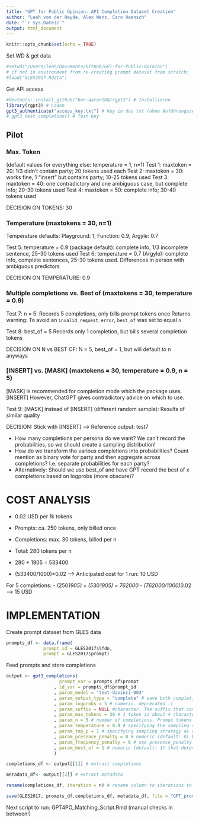```yaml
---
title: "GPT for Public Opinion: API Completion Dataset Creation"
author: "Leah von der Heyde, Alex Wenz, Caro Haensch"
date: "`r Sys.Date()`"
output: html_document
---
```


```r
knitr::opts_chunk$set(echo = TRUE)
```

Set WD & get data
```r
#setwd("/Users/leah/Documents/GitHub/GPT-for-Public-Opinion")
# if not in environment from re-creating prompt dataset from scratch:
#load("GLES2017.Rdata")
```


Get API access

```r
#devtools::install_github("ben-aaron188/rgpt3") # Installieren
library(rgpt3) # Laden
gpt3_authenticate("access_key.txt") # Key in das txt (ohne Anführungszeichen, Name, etc. NUR der key, mit new line dahinter!) 
# gpt3_test_completion() # Test key
```

## Pilot

### Max. Token
(default values for everything else: temperature = 1, n=1)
Test 1: maxtoken = 20: 1/3 didn't contain party; 20 tokens used each
Test 2: maxtoken = 30: works fine, 1 "insert" but contains party; 10-25 tokens used
Test 3: maxtoken = 40: one contradictory and one ambiguous case, but complete info; 20-30 tokens used
Test 4: maxtoken = 50: complete info; 30-40 tokens used

DECISION ON TOKENS: 30

### Temperature (maxtokens = 30, n=1)

Temperature defaults: Playground: 1, Function: 0.9, Argyle: 0.7

Test 5: temperature = 0.9 (package default): complete info, 1/3 incomplete sentence, 25-30 tokens used
Test 6: temperature = 0.7 (Argyle): complete info, complete sentences, 25-30 tokens used. Differences in person with ambiguous predictors

DECISION ON TEMPERATURE: 0.9

### Multiple completions vs. Best of (maxtokens = 30, temperature = 0.9)

Test 7: n = 5: Records 5 completions, only bills prompt tokens once
Returns warning: To avoid an `invalid_request_error`, `best_of` was set to equal `n`

Test 8: best_of = 5 Records only 1 completion, but bills several completion tokens

DECISION ON N vs BEST OF: N = 5, best_of = 1, but will default to n anyways

### [INSERT] vs. [MASK] (maxtokens = 30, temperature = 0.9, n = 5)

[MASK] is recommended for completion mode which the package uses. [INSERT] However, ChatGPT gives contradictory advice on which to use.

Test 9: [MASK] instead of [INSERT] (different random sample): Results of similar quality

DECISION: Stick with [INSERT] --> Reference output: test7

- How many completions per persona do we want? We can't record the probabilities, so we should create a sampling distribution!
- How do we transform the various completions into probabilities? Count mention as binary vote for party and then aggregate across completions? I.e. separate probabilities for each party?
- Alternatively: Should we use best_of and have GPT record the best of x completions based on logprobs (more obscure)?

# COST ANALYSIS
- 0.02 USD per 1k tokens

- Prompts: ca. 250 tokens, only billed once
- Completions: max. 30 tokens, billed per n
- Total: 280 tokens per n
- 280 * 1905 = 533400
- (533400/1000)*0.02 --> Anticipated cost for 1 run: 10 USD

For 5 completions:
- (250*1905) + (5*30*1905) = 762000
- (762000/1000)*0.02 --> 15 USD

# IMPLEMENTATION

Create prompt dataset from GLES data

```r
prompts_df <- data.frame(
              prompt_id = GLES2017$lfdn,
              prompt = GLES2017$prompt)
```

Feed prompts and store completions

```r
output <- gpt3_completions(
                    prompt_var = prompts_df$prompt
                  , id_var = prompts_df$prompt_id
                  , param_model = 'text-davinci-003'
                  , param_output_type = "complete" # save both completion and metadata
                  , param_logprobs = 5 # numeric. deprecated :(
                  , param_suffix = NULL #character. The suffix that comes after a completion of inserted text
                  , param_max_tokens = 30 # 1 token is about 4 characters in English text. Test used between 10 and 50
                  , param_n = 5 # number of completions. Prompt tokens are only charged once.
                  , param_temperature = 0.9 # specifying the sampling strategy of the possible completions. Higher values means the model will take more risks. Try 0.9 for more creative applications, and 0 for ones with a well-defined answer. We generally recommend altering this or top_p but not both.
                  , param_top_p = 1 # specifying sampling strategy as an alternative to the temperature sampling where the model considers the results of the tokens with top_p probability mass. So 0.1 means only the tokens comprising the top 10% probability mass are considered. We generally recommend altering this or temperature but not both.
                  , param_presence_penalty = 0 # numeric (default: 0) between -2.00 and +2.00 to determine the penalisation of repetitiveness if a token already exists. Number between -2.0 and 2.0. Positive values penalize new tokens based on whether they appear in the text so far, increasing the model's likelihood to talk about new topics.
                  , param_frequency_penalty = 0 # see presence_penalty
                  , param_best_of = 1 # numeric (default: 1) that determines the space of possibilities from which to select the completion with the highest probability. Generates best_of completions server-side and returns the "best" (the one with the highest log probability per token.
                  )

completions_df <- output[[1]] # extract completions

metadata_df<- output[[2]] # extract metadata

rename(completions_df, iteration = n) # rename column to iterations to for splitting later

save(GLES2017, prompts_df,completions_df, metadata_df, file = "GPT_prompt_completion.Rdata") # save input and output
```

Next script to run: GPT4PO_Matching_Script.Rmd (manual checks in between!)
